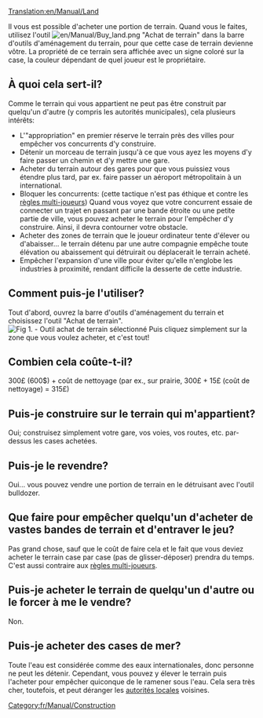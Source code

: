 [[Translation:en/Manual/Land]]


Il vous est possible d'acheter une portion de terrain. Quand vous le faites, utilisez l'outil [[File:en/Manual/Buy land.png]] "Achat de terrain" dans la barre d'outils d'aménagement du terrain, pour que cette case de terrain devienne vôtre. La propriété de ce terrain sera affichée avec un signe coloré sur la case, la couleur dépendant de quel joueur est le propriétaire.

==À quoi cela sert-il?==
Comme le terrain qui vous appartient ne peut pas être construit par quelqu'un d'autre (y compris les autorités municipales), cela plusieurs intérêts:

*L'"appropriation" en premier réserve le terrain près des villes pour empêcher vos concurrents d'y construire.
*Détenir un morceau de terrain jusqu'à ce que vous ayez les moyens d'y faire passer un chemin et d'y mettre une gare.
*Acheter du terrain autour des gares pour que vous puissiez vous étendre plus tard, par ex. faire passer un aéroport métropolitain à un international.
*Bloquer les concurrents: (cette tactique n'est pas éthique et contre les [[fr/Community/Play Style/Règles multi-joueurs|règles multi-joueurs]]) Quand vous voyez que votre concurrent essaie de connecter un trajet en passant par une bande étroite ou une petite partie de ville, vous pouvez acheter le terrain pour l'empêcher d'y construire. Ainsi, il devra contourner votre obstacle.
*Acheter des zones de terrain que le joueur ordinateur tente d'élever ou d'abaisser... le terrain détenu par une autre compagnie empêche toute élévation ou abaissement qui détruirait ou déplacerait le terrain acheté.
*Empêcher l'expansion d'une ville pour éviter qu'elle n'englobe les industries à proximité, rendant difficile la desserte de cette industrie.

==Comment puis-je l'utiliser?==

Tout d'abord, ouvrez la barre d'outils d'aménagement du terrain et choisissez l'outil "Achat de terrain".
[[File:en/Manual/Landscaping.png|center|frame|Fig 1. - Outil achat de terrain sélectionné]]
Puis cliquez simplement sur la zone que vous voulez acheter, et c'est tout!

==Combien cela coûte-t-il?==
300£ (600$) + coût de nettoyage (par ex., sur prairie, 300£ + 15£ (coût de nettoyage) = 315£)

==Puis-je construire sur le terrain qui m'appartient?==
Oui; construisez simplement votre gare, vos voies, vos routes, etc. par-dessus les cases achetées.

==Puis-je le revendre?==
Oui... vous pouvez vendre une portion de terrain en le détruisant avec l'outil bulldozer.

==Que faire pour empêcher quelqu'un d'acheter de vastes bandes de terrain et d'entraver le jeu?==
Pas grand chose, sauf que le coût de faire cela et le fait que vous deviez acheter le terrain case par case (pas de glisser-déposer) prendra du temps. C'est aussi contraire aux [[fr/Community/Play Style/Règles multi-joueurs|règles multi-joueurs]].

==Puis-je acheter le terrain de quelqu'un d'autre ou le forcer à me le vendre?==
Non.

==Puis-je acheter des cases de mer?==
Toute l'eau est considérée comme des eaux internationales, donc personne ne peut les détenir. Cependant, vous pouvez y élever le terrain puis l'acheter pour empêcher quiconque de le ramener sous l'eau. Cela sera très cher, toutefois, et peut déranger les [[fr/Manual/Municipalité|autorités locales]] voisines.

[[Category:fr/Manual/Construction]]
